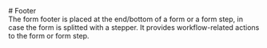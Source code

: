 
<Meta of={FormFooterStories} />

<div className="docs-title">
  # Footer

  <nav>
    <link-design of={JSON.stringify(FormFooterStories)}></link-design>
  </nav>
</div>

<div className="lead">
  The form footer is placed at the end/bottom of a form or a form step, in case the form is splitted with a stepper. It provides workflow-related actions to the form or form step.
</div>

<Canvas sourceState="shown" of={FormFooterStories.Default} />
<div className="hide-col-default">
  <Controls of={FormFooterStories.Default} />
</div>
